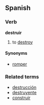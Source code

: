 ==Spanish==
===Verb===
'''destruir'''

# to [[destroy]]

====Synonyms====
*[[romper]]

===Related terms===
*[[destrucción]]
*[[destruyente]]
*[[construir]]